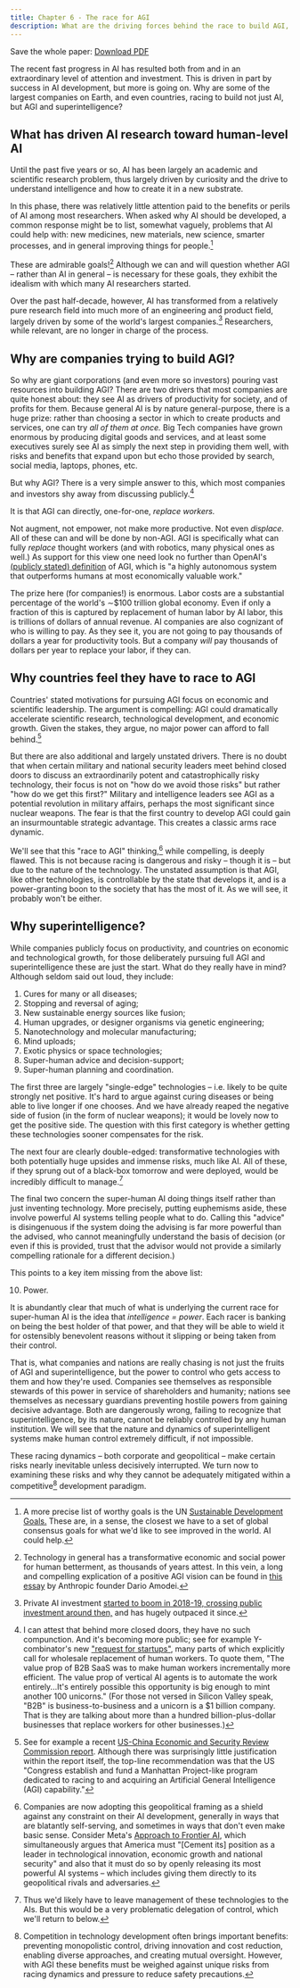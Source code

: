 ```yaml
---
title: Chapter 6 - The race for AGI
description: What are the driving forces behind the race to build AGI, for both companies and countries?
---
```


Save the whole paper: <Icon name="FileText" size={24} /> [Download PDF](https://keepthefuturehuman.ai/wp-content/uploads/2025/03/Keep_the_Future_Human__AnthonyAguirre__5March2025.pdf)

The recent fast progress in AI has resulted both from and in an extraordinary level of attention and investment. This is driven in part by success in AI development, but more is going on. Why are some of the largest companies on Earth, and even countries, racing to build not just AI, but AGI and superintelligence?

## What has driven AI research toward human-level AI

Until the past five years or so, AI has been largely an academic and scientific research problem, thus largely driven by curiosity and the drive to understand intelligence and how to create it in a new substrate.

In this phase, there was relatively little attention paid to the benefits or perils of AI among most researchers. When asked why AI should be developed, a common response might be to list, somewhat vaguely, problems that AI could help with: new medicines, new materials, new science, smarter processes, and in general improving things for people.[^1]

These are admirable goals![^2] Although we can and will question whether AGI – rather than AI in general – is necessary for these goals, they exhibit the idealism with which many AI researchers started.

Over the past half-decade, however, AI has transformed from a relatively pure research field into much more of an engineering and product field, largely driven by some of the world's largest companies.[^3] Researchers, while relevant, are no longer in charge of the process.

## Why are companies trying to build AGI?

So why are giant corporations (and even more so investors) pouring vast resources into building AGI? There are two drivers that most companies are quite honest about: they see AI as drivers of productivity for society, and of profits for them. Because general AI is by nature general-purpose, there is a huge prize: rather than choosing a sector in which to create products and services, one can try *all of them at once.* Big Tech companies have grown enormous by producing digital goods and services, and at least some executives surely see AI as simply the next step in providing them well, with risks and benefits that expand upon but echo those provided by search, social media, laptops, phones, etc.

But why AGI? There is a very simple answer to this, which most companies and investors shy away from discussing publicly.[^4]

It is that AGI can directly, one-for-one, *replace workers.*

Not augment, not empower, not make more productive. Not even *displace.* All of these can and will be done by non-AGI. AGI is specifically what can fully *replace* thought workers (and with robotics, many physical ones as well.) As support for this view one need look no further than OpenAI's [(publicly stated) definition](https://openai.com/our-structure/) of AGI, which is "a highly autonomous system that outperforms humans at most economically valuable work."

The prize here (for companies!) is enormous. Labor costs are a substantial percentage of the world's ∼$100 trillion global economy. Even if only a fraction of this is captured by replacement of human labor by AI labor, this is trillions of dollars of annual revenue. AI companies are also cognizant of who is willing to pay. As they see it, you are not going to pay thousands of dollars a year for productivity tools. But a company *will* pay thousands of dollars per year to replace your labor, if they can.

## Why countries feel they have to race to AGI

Countries' stated motivations for pursuing AGI focus on economic and scientific leadership. The argument is compelling: AGI could dramatically accelerate scientific research, technological development, and economic growth. Given the stakes, they argue, no major power can afford to fall behind.[^5]

But there are also additional and largely unstated drivers. There is no doubt that when certain military and national security leaders meet behind closed doors to discuss an extraordinarily potent and catastrophically risky technology, their focus is not on "how do we avoid those risks" but rather "how do we get this first?" Military and intelligence leaders see AGI as a potential revolution in military affairs, perhaps the most significant since nuclear weapons. The fear is that the first country to develop AGI could gain an insurmountable strategic advantage. This creates a classic arms race dynamic.

We'll see that this "race to AGI" thinking,[^6] while compelling, is deeply flawed. This is not because racing is dangerous and risky – though it is – but due to the nature of the technology. The unstated assumption is that AGI, like other technologies, is controllable by the state that develops it, and is a power-granting boon to the society that has the most of it. As we will see, it probably won't be either.

## Why superintelligence?

While companies publicly focus on productivity, and countries on economic and technological growth, for those deliberately pursuing full AGI and superintelligence these are just the start. What do they really have in mind? Although seldom said out loud, they include:

1. Cures for many or all diseases;
2. Stopping and reversal of aging;
3. New sustainable energy sources like fusion;
4. Human upgrades, or designer organisms via genetic engineering;
5. Nanotechnology and molecular manufacturing;
6. Mind uploads;
7. Exotic physics or space technologies;
8. Super-human advice and decision-support;
9. Super-human planning and coordination.

The first three are largely "single-edge" technologies – i.e. likely to be quite strongly net positive. It's hard to argue against curing diseases or being able to live longer if one chooses. And we have already reaped the negative side of fusion (in the form of nuclear weapons); it would be lovely now to get the positive side. The question with this first category is whether getting these technologies sooner compensates for the risk.

The next four are clearly double-edged: transformative technologies with both potentially huge upsides and immense risks, much like AI. All of these, if they sprung out of a black-box tomorrow and were deployed, would be incredibly difficult to manage.[^7]

The final two concern the super-human AI doing things itself rather than just inventing technology. More precisely, putting euphemisms aside, these involve powerful AI systems telling people what to do. Calling this "advice" is disingenuous if the system doing the advising is far more powerful than the advised, who cannot meaningfully understand the basis of decision (or even if this is provided, trust that the advisor would not provide a similarly compelling rationale for a different decision.)

This points to a key item missing from the above list:

10. Power.

It is abundantly clear that much of what is underlying the current race for super-human AI is the idea that *intelligence = power*. Each racer is banking on being the best holder of that power, and that they will be able to wield it for ostensibly benevolent reasons without it slipping or being taken from their control.

That is, what companies and nations are really chasing is not just the fruits of AGI and superintelligence, but the power to control who gets access to them and how they're used. Companies see themselves as responsible stewards of this power in service of shareholders and humanity; nations see themselves as necessary guardians preventing hostile powers from gaining decisive advantage. Both are dangerously wrong, failing to recognize that superintelligence, by its nature, cannot be reliably controlled by any human institution. We will see that the nature and dynamics of superintelligent systems make human control extremely difficult, if not impossible.

These racing dynamics – both corporate and geopolitical – make certain risks nearly inevitable unless decisively interrupted. We turn now to examining these risks and why they cannot be adequately mitigated within a competitive[^8] development paradigm.

[^1]: A more precise list of worthy goals is the UN [Sustainable Development Goals.](https://sdgs.un.org/goals) These are, in a sense, the closest we have to a set of global consensus goals for what we'd like to see improved in the world. AI could help.
[^2]: Technology in general has a transformative economic and social power for human betterment, as thousands of years attest. In this vein, a long and compelling explication of a positive AGI vision can be found in [this essay](https://darioamodei.com/machines-of-loving-grace) by Anthropic founder Dario Amodei.
[^3]: Private AI investment [started to boom in 2018-19, crossing public investment around then,](https://cset.georgetown.edu/publication/tracking-ai-investment/) and has hugely outpaced it since.
[^4]: I can attest that behind more closed doors, they have no such compunction. And it's becoming more public; see for example Y-combinator's new ["request for startups"](https://www.ycombinator.com/rfs), many parts of which explicitly call for wholesale replacement of human workers. To quote them, "The value prop of B2B SaaS was to make human workers incrementally more efficient. The value prop of vertical AI agents is to automate the work entirely...It's entirely possible this opportunity is big enough to mint another 100 unicorns." (For those not versed in Silicon Valley speak, "B2B" is business-to-business and a unicorn is a $1 billion company. That is they are talking about more than a hundred billion-plus-dollar businesses that replace workers for other businesses.)
[^5]: See for example a recent [US-China Economic and Security Review Commission report](https://www.uscc.gov/sites/default/files/2024-11/2024_Executive_Summary.pdf). Although there was surprisingly little justification within the report itself, the top-line recommendation was that the US "Congress establish and fund a Manhattan Project-like program dedicated to racing to and acquiring an Artificial General Intelligence (AGI) capability."
[^6]: Companies are now adopting this geopolitical framing as a shield against any constraint on their AI development, generally in ways that are blatantly self-serving, and sometimes in ways that don't even make basic sense. Consider Meta's [Approach to Frontier AI](https://about.fb.com/news/2025/02/meta-approach-frontier-ai/), which simultaneously argues that America must "[Cement its] position as a leader in technological innovation, economic growth and national security" and also that it must do so by openly releasing its most powerful AI systems – which includes giving them directly to its geopolitical rivals and adversaries.
[^7]: Thus we'd likely have to leave management of these technologies to the AIs. But this would be a very problematic delegation of control, which we'll return to below.
[^8]: Competition in technology development often brings important benefits: preventing monopolistic control, driving innovation and cost reduction, enabling diverse approaches, and creating mutual oversight. However, with AGI these benefits must be weighed against unique risks from racing dynamics and pressure to reduce safety precautions.